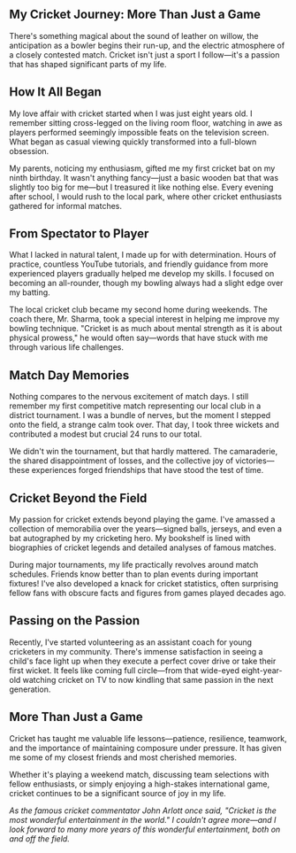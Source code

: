 


<ClientImage
  src="/images/cricket.jpg"
  alt="Cricket field at sunset"
  className="w-full h-60 rounded-lg shadow-md"
  width={400}
  height={800}
/>
## My Cricket Journey: More Than Just a Game

There's something magical about the sound of leather on willow, the anticipation as a bowler begins their run-up, and the electric atmosphere of a closely contested match. Cricket isn't just a sport I follow—it's a passion that has shaped significant parts of my life.

## How It All Began

My love affair with cricket started when I was just eight years old. I remember sitting cross-legged on the living room floor, watching in awe as players performed seemingly impossible feats on the television screen. What began as casual viewing quickly transformed into a full-blown obsession.

My parents, noticing my enthusiasm, gifted me my first cricket bat on my ninth birthday. It wasn't anything fancy—just a basic wooden bat that was slightly too big for me—but I treasured it like nothing else. Every evening after school, I would rush to the local park, where other cricket enthusiasts gathered for informal matches.

## From Spectator to Player

What I lacked in natural talent, I made up for with determination. Hours of practice, countless YouTube tutorials, and friendly guidance from more experienced players gradually helped me develop my skills. I focused on becoming an all-rounder, though my bowling always had a slight edge over my batting.

The local cricket club became my second home during weekends. The coach there, Mr. Sharma, took a special interest in helping me improve my bowling technique. "Cricket is as much about mental strength as it is about physical prowess," he would often say—words that have stuck with me through various life challenges.

## Match Day Memories

Nothing compares to the nervous excitement of match days. I still remember my first competitive match representing our local club in a district tournament. I was a bundle of nerves, but the moment I stepped onto the field, a strange calm took over. That day, I took three wickets and contributed a modest but crucial 24 runs to our total.

We didn't win the tournament, but that hardly mattered. The camaraderie, the shared disappointment of losses, and the collective joy of victories—these experiences forged friendships that have stood the test of time.

## Cricket Beyond the Field

My passion for cricket extends beyond playing the game. I've amassed a collection of memorabilia over the years—signed balls, jerseys, and even a bat autographed by my cricketing hero. My bookshelf is lined with biographies of cricket legends and detailed analyses of famous matches.

During major tournaments, my life practically revolves around match schedules. Friends know better than to plan events during important fixtures! I've also developed a knack for cricket statistics, often surprising fellow fans with obscure facts and figures from games played decades ago.

## Passing on the Passion

Recently, I've started volunteering as an assistant coach for young cricketers in my community. There's immense satisfaction in seeing a child's face light up when they execute a perfect cover drive or take their first wicket. It feels like coming full circle—from that wide-eyed eight-year-old watching cricket on TV to now kindling that same passion in the next generation.

## More Than Just a Game

Cricket has taught me valuable life lessons—patience, resilience, teamwork, and the importance of maintaining composure under pressure. It has given me some of my closest friends and most cherished memories.

Whether it's playing a weekend match, discussing team selections with fellow enthusiasts, or simply enjoying a high-stakes international game, cricket continues to be a significant source of joy in my life.

*As the famous cricket commentator John Arlott once said, "Cricket is the most wonderful entertainment in the world." I couldn't agree more—and I look forward to many more years of this wonderful entertainment, both on and off the field.*
